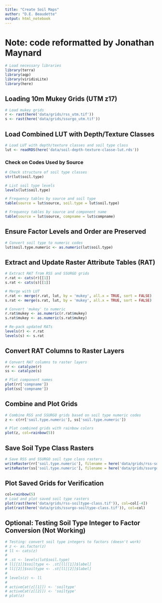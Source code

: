 ```yaml
---
title: "Create Soil Maps"
author: "D.E. Beaudette"
output: html_notebook
---
```


# Note: code reformatted by Jonathan Maynard

```r
# Load necessary libraries
library(terra)
library(aqp)
library(viridisLite)
library(here)
```

## Loading 10m Mukey Grids (UTM z17)
```r
# Load mukey grids
r <- rast(here('data/grids/rss_utm.tif'))
s <- rast(here('data/grids/ssurgo_utm.tif'))
```

## Load Combined LUT with Depth/Texture Classes
```r
# Load LUT with depth/texture classes and soil type class
lut <- readRDS(here('data/soil-depth-texture-classe-lut.rds'))
```

### Check on Codes Used by Source
```r
# Check structure of soil type classes
str(lut$soil.type)

# List soil type levels
levels(lut$soil.type)

# Frequency tables by source and soil type
table(source = lut$source, soil.type = lut$soil.type)

# Frequency tables by source and component name
table(source = lut$source, compname = lut$compname)
```

## Ensure Factor Levels and Order are Preserved
```r
# Convert soil type to numeric codes
lut$soil.type.numeric <- as.numeric(lut$soil.type)
```

## Extract and Update Raster Attribute Tables (RAT)
```r
# Extract RAT from RSS and SSURGO grids
r.rat <- cats(r)[[1]]
s.rat <- cats(s)[[1]]

# Merge with LUT
r.rat <- merge(r.rat, lut, by = 'mukey', all.x = TRUE, sort = FALSE)
s.rat <- merge(s.rat, lut, by = 'mukey', all.x = TRUE, sort = FALSE)

# Convert 'mukey' to numeric
r.rat$mukey <- as.numeric(r.rat$mukey)
s.rat$mukey <- as.numeric(s.rat$mukey)

# Re-pack updated RATs
levels(r) <- r.rat
levels(s) <- s.rat
```

## Convert RAT Columns to Raster Layers
```r
# Convert RAT columns to raster layers
rr <- catalyze(r)
ss <- catalyze(s)

# Plot component names
plot(rr['compname'])
plot(ss['compname'])
```

## Combine and Plot Grids
```r
# Combine RSS and SSURGO grids based on soil type numeric codes
z <- c(rr['soil.type.numeric'], ss['soil.type.numeric'])

# Plot combined grids with rainbow colors
plot(z, col=rainbow(5))
```

## Save Soil Type Class Rasters
```r
# Save RSS and SSURGO soil type class rasters
writeRaster(rr['soil.type.numeric'], filename = here('data/grids/rss-soiltype-class.tif'), overwrite = TRUE)
writeRaster(ss['soil.type.numeric'], filename = here('data/grids/ssurgo-soiltype-class.tif'), overwrite = TRUE)
```

## Plot Saved Grids for Verification
```r
col=rainbow(5)
# Load and plot saved soil type rasters
plot(rast(here('data/grids/rss-soiltype-class.tif')), col=col[-4])
plot(rast(here('data/grids/ssurgo-soiltype-class.tif')), col=col)
```

## Optional: Testing Soil Type Integer to Factor Conversion (Not Working)
```r
# Testing: convert soil type integers to factors (doesn't work)
# z <- as.factor(z)
# ll <- cats(z)
# 
# .st <- levels(lut$soil.type)
# ll[[1]]$soiltype <- .st[ll[[1]]$label]
# ll[[2]]$soiltype <- .st[ll[[2]]$label]
# 
# levels(z) <- ll
# 
# activeCat(z[[1]]) <- 'soiltype'
# activeCat(z[[2]]) <- 'soiltype'
# plot(z)
```


